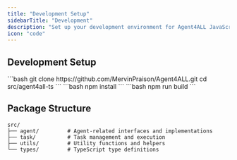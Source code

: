 ```yaml
---
title: "Development Setup"
sidebarTitle: "Development"
description: "Set up your development environment for Agent4ALL JavaScript framework"
icon: "code"
---
```


## Development Setup

<Steps>
  <Step title="Clone Repository">
    ```bash
    git clone https://github.com/MervinPraison/Agent4ALL.git
    cd src/agent4all-ts
    ```
  </Step>

  <Step title="Install Dependencies">
    ```bash
    npm install
    ```
  </Step>

  <Step title="Build Package">
    ```bash
    npm run build
    ```
  </Step>
</Steps>

## Package Structure

```
src/
├── agent/         # Agent-related interfaces and implementations
├── task/          # Task management and execution
├── utils/         # Utility functions and helpers
└── types/         # TypeScript type definitions